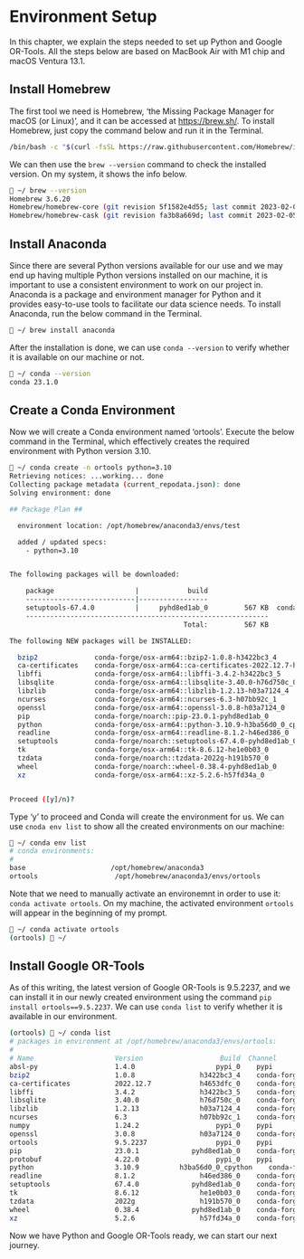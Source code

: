 # Environment Setup {#sec-preface}

In this chapter, we explain the steps needed to set up Python and Google OR-Tools.
All the steps below are based on MacBook Air with M1 chip and macOS Ventura 13.1.

## Install Homebrew

The first tool we need is Homebrew, 'the Missing Package Manager for macOS (or Linux)', and it can be accessed at <https://brew.sh/>.
To install Homebrew, just copy the command below and run it in the Terminal.

```bash
/bin/bash -c "$(curl -fsSL https://raw.githubusercontent.com/Homebrew/install/HEAD/install.sh)"
```

We can then use the `brew --version` command to check the installed version.
On my system, it shows the info below.

```bash
 ~/ brew --version
Homebrew 3.6.20
Homebrew/homebrew-core (git revision 5f1582e4d55; last commit 2023-02-05)
Homebrew/homebrew-cask (git revision fa3b8a669d; last commit 2023-02-05)
```

## Install Anaconda

Since there are several Python versions available for our use and we may end up having multiple Python versions installed on our machine, it is important to use a consistent environment to work on our project in.
Anaconda is a package and environment manager for Python and it provides easy-to-use tools to facilitate our data science needs.
To install Anaconda, run the below command in the Terminal.

```bash
 ~/ brew install anaconda
```

After the installation is done, we can use `conda --version` to verify whether it is available on our machine or not.

```bash
 ~/ conda --version
conda 23.1.0
```

## Create a Conda Environment

Now we will create a Conda environment named 'ortools'.
Execute the below command in the Terminal, which effectively creates the required environment with Python version 3.10.

```bash
 ~/ conda create -n ortools python=3.10
Retrieving notices: ...working... done
Collecting package metadata (current_repodata.json): done
Solving environment: done

## Package Plan ##

  environment location: /opt/homebrew/anaconda3/envs/test

  added / updated specs:
    - python=3.10


The following packages will be downloaded:

    package                    |            build
    ---------------------------|-----------------
    setuptools-67.4.0          |     pyhd8ed1ab_0         567 KB  conda-forge
    ------------------------------------------------------------
                                           Total:         567 KB

The following NEW packages will be INSTALLED:

  bzip2              conda-forge/osx-arm64::bzip2-1.0.8-h3422bc3_4
  ca-certificates    conda-forge/osx-arm64::ca-certificates-2022.12.7-h4653dfc_0
  libffi             conda-forge/osx-arm64::libffi-3.4.2-h3422bc3_5
  libsqlite          conda-forge/osx-arm64::libsqlite-3.40.0-h76d750c_0
  libzlib            conda-forge/osx-arm64::libzlib-1.2.13-h03a7124_4
  ncurses            conda-forge/osx-arm64::ncurses-6.3-h07bb92c_1
  openssl            conda-forge/osx-arm64::openssl-3.0.8-h03a7124_0
  pip                conda-forge/noarch::pip-23.0.1-pyhd8ed1ab_0
  python             conda-forge/osx-arm64::python-3.10.9-h3ba56d0_0_cpython
  readline           conda-forge/osx-arm64::readline-8.1.2-h46ed386_0
  setuptools         conda-forge/noarch::setuptools-67.4.0-pyhd8ed1ab_0
  tk                 conda-forge/osx-arm64::tk-8.6.12-he1e0b03_0
  tzdata             conda-forge/noarch::tzdata-2022g-h191b570_0
  wheel              conda-forge/noarch::wheel-0.38.4-pyhd8ed1ab_0
  xz                 conda-forge/osx-arm64::xz-5.2.6-h57fd34a_0


Proceed ([y]/n)?
```

Type 'y' to proceed and Conda will create the environment for us.
We can use `cnoda env list` to show all the created environments on our machine:

```bash
 ~/ conda env list
# conda environments:
#
base                     /opt/homebrew/anaconda3
ortools                   /opt/homebrew/anaconda3/envs/ortools
```

Note that we need to manually activate an environemnt in order to use it: `conda activate ortools`.
On my machine, the activated environment `ortools` will appear in the beginning of my prompt.

```bash
 ~/ conda activate ortools
(ortools)  ~/ 
```

## Install Google OR-Tools

As of this writing, the latest version of Google OR-Tools is 9.5.2237, and we can install it in our newly created environment using the command `pip install ortools==9.5.2237`.
We can use `conda list` to verify whether it is available in our environment.

```bash
(ortools)  ~/ conda list
# packages in environment at /opt/homebrew/anaconda3/envs/ortools:
#
# Name                    Version                   Build  Channel
absl-py                   1.4.0                    pypi_0    pypi
bzip2                     1.0.8                h3422bc3_4    conda-forge
ca-certificates           2022.12.7            h4653dfc_0    conda-forge
libffi                    3.4.2                h3422bc3_5    conda-forge
libsqlite                 3.40.0               h76d750c_0    conda-forge
libzlib                   1.2.13               h03a7124_4    conda-forge
ncurses                   6.3                  h07bb92c_1    conda-forge
numpy                     1.24.2                   pypi_0    pypi
openssl                   3.0.8                h03a7124_0    conda-forge
ortools                   9.5.2237                 pypi_0    pypi
pip                       23.0.1             pyhd8ed1ab_0    conda-forge
protobuf                  4.22.0                   pypi_0    pypi
python                    3.10.9          h3ba56d0_0_cpython    conda-forge
readline                  8.1.2                h46ed386_0    conda-forge
setuptools                67.4.0             pyhd8ed1ab_0    conda-forge
tk                        8.6.12               he1e0b03_0    conda-forge
tzdata                    2022g                h191b570_0    conda-forge
wheel                     0.38.4             pyhd8ed1ab_0    conda-forge
xz                        5.2.6                h57fd34a_0    conda-forge
```

Now we have Python and Google OR-Tools ready, we can start our next journey.

